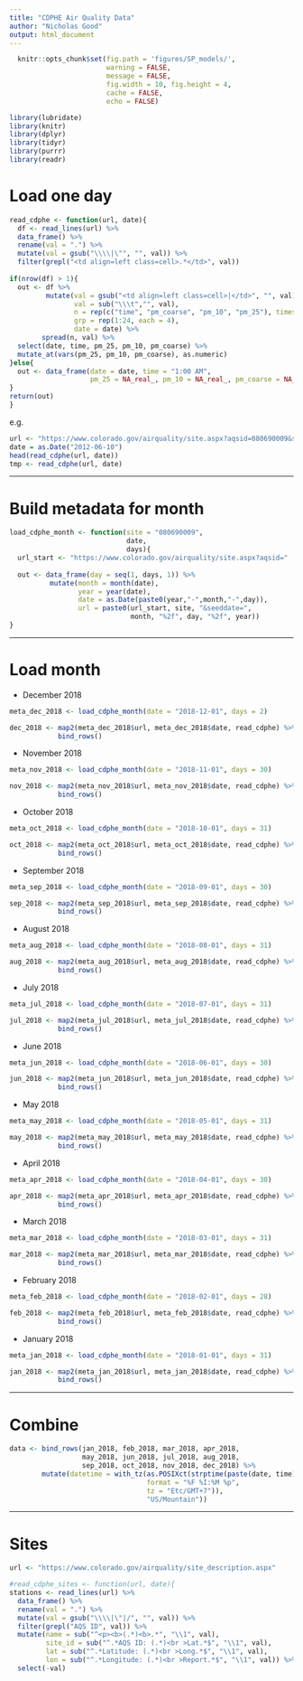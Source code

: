 ```yaml
---
title: "CDPHE Air Quality Data"
author: "Nicholas Good"
output: html_document
---
```


```r
  knitr::opts_chunk$set(fig.path = 'figures/SP_models/',
                        warning = FALSE,
                        message = FALSE,
                        fig.width = 10, fig.height = 4,
                        cache = FALSE,
                        echo = FALSE)
```

```r
library(lubridate)
library(knitr)
library(dplyr)
library(tidyr)
library(purrr)
library(readr)
```

# Load one day

```r
read_cdphe <- function(url, date){
  df <- read_lines(url) %>%
  data_frame() %>%
  rename(val = ".") %>%
  mutate(val = gsub("\\\\|\"", "", val)) %>%
  filter(grepl("<td align=left class=cell>.*</td>", val))
  
if(nrow(df) > 1){
  out <- df %>%
         mutate(val = gsub("<td align=left class=cell>|</td>", "", val),
                val = sub("\\\t","", val),
                n = rep(c("time", "pm_coarse", "pm_10", "pm_25"), times = nrow(.) / 4),
                grp = rep(1:24, each = 4),
                date = date) %>%
        spread(n, val) %>%
  select(date, time, pm_25, pm_10, pm_coarse) %>%
  mutate_at(vars(pm_25, pm_10, pm_coarse), as.numeric)
}else{
  out <- data_frame(date = date, time = "1:00 AM",
                    pm_25 = NA_real_, pm_10 = NA_real_, pm_coarse = NA_real_)
}
return(out)
}
```

e.g.

```r
url <- "https://www.colorado.gov/airquality/site.aspx?aqsid=080690009&seeddate=06%2f10%2f2018"
date = as.Date("2012-06-10")
head(read_cdphe(url, date))
tmp <- read_cdphe(url, date)
```

---

# Build metadata for month

```r
load_cdphe_month <- function(site = "080690009",
                             date,
                             days){
  url_start <- "https://www.colorado.gov/airquality/site.aspx?aqsid="
  
  out <- data_frame(day = seq(1, days, 1)) %>%
          mutate(month = month(date),
                 year = year(date),
                 date = as.Date(paste0(year,"-",month,"-",day)),
                 url = paste0(url_start, site, "&seeddate=",
                              month, "%2f", day, "%2f", year))
}
```

---

# Load month

* December 2018

```r
meta_dec_2018 <- load_cdphe_month(date = "2018-12-01", days = 2)

dec_2018 <- map2(meta_dec_2018$url, meta_dec_2018$date, read_cdphe) %>%
            bind_rows()
```

* November 2018

```r
meta_nov_2018 <- load_cdphe_month(date = "2018-11-01", days = 30)

nov_2018 <- map2(meta_nov_2018$url, meta_nov_2018$date, read_cdphe) %>%
            bind_rows()
```

* October 2018

```r
meta_oct_2018 <- load_cdphe_month(date = "2018-10-01", days = 31)

oct_2018 <- map2(meta_oct_2018$url, meta_oct_2018$date, read_cdphe) %>%
            bind_rows()
```

* September 2018

```r
meta_sep_2018 <- load_cdphe_month(date = "2018-09-01", days = 30)

sep_2018 <- map2(meta_sep_2018$url, meta_sep_2018$date, read_cdphe) %>%
            bind_rows()
```

* August 2018

```r
meta_aug_2018 <- load_cdphe_month(date = "2018-08-01", days = 31)

aug_2018 <- map2(meta_aug_2018$url, meta_aug_2018$date, read_cdphe) %>%
            bind_rows()
```

* July 2018

```r
meta_jul_2018 <- load_cdphe_month(date = "2018-07-01", days = 31)

jul_2018 <- map2(meta_jul_2018$url, meta_jul_2018$date, read_cdphe) %>%
            bind_rows()
```

* June 2018

```r
meta_jun_2018 <- load_cdphe_month(date = "2018-06-01", days = 30)

jun_2018 <- map2(meta_jun_2018$url, meta_jun_2018$date, read_cdphe) %>%
            bind_rows()
```

* May 2018

```r
meta_may_2018 <- load_cdphe_month(date = "2018-05-01", days = 31)

may_2018 <- map2(meta_may_2018$url, meta_may_2018$date, read_cdphe) %>%
            bind_rows()
```

* April 2018

```r
meta_apr_2018 <- load_cdphe_month(date = "2018-04-01", days = 30)

apr_2018 <- map2(meta_apr_2018$url, meta_apr_2018$date, read_cdphe) %>%
            bind_rows()
```

* March 2018

```r
meta_mar_2018 <- load_cdphe_month(date = "2018-03-01", days = 31)

mar_2018 <- map2(meta_mar_2018$url, meta_mar_2018$date, read_cdphe) %>%
            bind_rows()
```

* February 2018

```r
meta_feb_2018 <- load_cdphe_month(date = "2018-02-01", days = 28)

feb_2018 <- map2(meta_feb_2018$url, meta_feb_2018$date, read_cdphe) %>%
            bind_rows()
```

* January 2018

```r
meta_jan_2018 <- load_cdphe_month(date = "2018-01-01", days = 31)

jan_2018 <- map2(meta_jan_2018$url, meta_jan_2018$date, read_cdphe) %>%
            bind_rows()
```

---

# Combine

```r
data <- bind_rows(jan_2018, feb_2018, mar_2018, apr_2018,
                  may_2018, jun_2018, jul_2018, aug_2018,
                  sep_2018, oct_2018, nov_2018, dec_2018) %>%
        mutate(datetime = with_tz(as.POSIXct(strptime(paste(date, time),
                                  format = "%F %I:%M %p",
                                  tz = "Etc/GMT+7")),
                                  "US/Mountain"))
```

---

# Sites

```r
url <- "https://www.colorado.gov/airquality/site_description.aspx"

#read_cdphe_sites <- function(url, date){
stations <- read_lines(url) %>%
  data_frame() %>%
  rename(val = ".") %>%
  mutate(val = gsub("\\\\|\"|/", "", val)) %>%
  filter(grepl("AQS ID", val)) %>%
  mutate(name = sub("^<p><b>(.*)<b>.*", "\\1", val),
         site_id = sub("^.*AQS ID: (.*)<br >Lat.*$", "\\1", val),
         lat = sub("^.*Latitude: (.*)<br >Long.*$", "\\1", val),
         lon = sub("^.*Longitude: (.*)<br >Report.*$", "\\1", val)) %>%
  select(-val)
```

